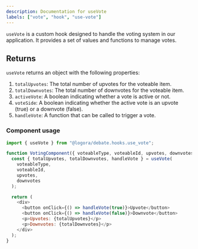 ```yaml
---
description: Documentation for useVote
labels: ["vote", "hook", "use-vote"]
---
```


`useVote` is a custom hook designed to handle the voting system in our application. It provides a set of values and functions to manage votes.

## Returns

`useVote` returns an object with the following properties:

1. `totalUpvotes`: The total number of upvotes for the voteable item.
2. `totalDownvotes`: The total number of downvotes for the voteable item.
3. `activeVote`: A boolean indicating whether a vote is active or not.
4. `voteSide`: A boolean indicating whether the active vote is an upvote (true) or a downvote (false).
5. `handleVote`: A function that can be called to trigger a vote.

### Component usage

```js
import { useVote } from "@logora/debate.hooks.use_vote";
```

```js
function VotingComponent({ voteableType, voteableId, upvotes, downvotes }) {
  const { totalUpvotes, totalDownvotes, handleVote } = useVote(
    voteableType,
    voteableId,
    upvotes,
    downvotes
  );

  return (
    <div>
      <button onClick={() => handleVote(true)}>Upvote</button>
      <button onClick={() => handleVote(false)}>Downvote</button>
      <p>Upvotes: {totalUpvotes}</p>
      <p>Downvotes: {totalDownvotes}</p>
    </div>
  );
}
```
